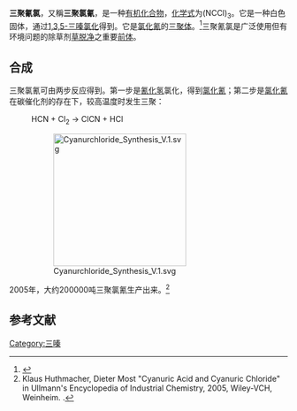 {{chembox
| verifiedrevid = 443546213
| ImageFile = cyanuric chloride.png
| ImageSize = 150
| ImageName = Structural formula
| ImageFile1 = Cyanuric-chloride-3D-balls.png
| ImageName1 = Ball-and-stick model
| IUPACName = 2,4,6-Trichloro-1,3,5-triazine
| IUPACNameZh = 2,4,6-三氯-1,3,5-三嗪
| OtherNames = 氰脲酰氯<br/>三聚氯氰<br/>三聚氰酰氯<br/>TCT
| Section1 = {{Chembox Identifiers
|   ChemSpiderID_Ref = {{chemspidercite|correct|chemspider}}
| ChemSpiderID = 7666
| InChIKey = MGNCLNQXLYJVJD-UHFFFAOYAQ
| StdInChI_Ref = {{stdinchicite|correct|chemspider}}
| StdInChI = 1S/C3Cl3N3/c4-1-7-2(5)9-3(6)8-1
| StdInChIKey_Ref = {{stdinchicite|correct|chemspider}}
| StdInChIKey = MGNCLNQXLYJVJD-UHFFFAOYSA-N
| CASNo = 108-77-0
|    CASNo_Ref = {{cascite|correct|CAS}}
|   EINECS = 203-614-9
|   PubChem = 7954
|   ChEBI_Ref = {{ebicite|correct|EBI}}
| ChEBI = 58964
| SMILES = Clc1nc(Cl)nc(Cl)n1
|   InChI = 1/C3Cl3N3/c4-1-7-2(5)9-3(6)8-1
|   UNNumber = 2670
|   RTECS = XZ1400000
  }}
| Section2 = {{Chembox Properties
|   C = 3
|   Cl = 3
|   N = 3
|   Appearance = 白色粉末
|   Odor = 刺激性
|   Density = 1.32 g/cm<sup>3</sup>
|   MeltingPtC = 154
|   BoilingPtC = 192
|   Solubility = 水解
|   SolubleOther = 可溶
|    Solvent = 有机溶剂
  }}
| Section3 = {{Chembox Structure
|   CrystalStruct = 单斜
  }}
| Section7 = {{Chembox Hazards
|   ExternalMSDS = [http://www.inchem.org/documents/icsc/icsc/eics1231.htm ICSC 1231]
|   EUClass = 劇毒('''T+''')<br/>有害 ('''Xn''')<br/>腐蝕性('''C''')
|   EUIndex = 613-009-00-5
|   NFPA-H = 3
|   NFPA-F = 0
|   NFPA-R = 1
|   NFPA-O = W
|   RPhrases = {{R14}}, {{R22}}, {{R26}}, {{R34}}, {{R43}}
|   SPhrases = {{S1/2}}, {{S26}}, {{S28}}, {{S36/37/39}}, {{S45}}, {{S46}}, {{S63}}
|   FlashPt = 不易燃
|   PEL = 
|   LD50 = 485 mg/kg （大鼠，经口）
  }}
| Section8 = {{Chembox Related
| OtherFunctn = [[三聚氰胺|三聚氰胺]]<br/>[[三聚氰酸|三聚氰酸]]
|    Function = [[三嗪|三嗪]]
| OtherCpds = 
  }}
}}

'''三聚氰氯'''，又稱'''三聚氯氰'''，是一种[[有机化合物|有机化合物]]，[[化学式|化学式]]为(NCCl)<sub>3</sub>。它是一种白色固体，通过[[1,3,5-三嗪|1,3,5-三嗪]][[有机氯化合物|氯化]]得到。它是[[氯化氰|氯化氰]]的[[三聚体|三聚体]]。<ref>{{Cite web |url=http://www.chemicalland21.com/specialtychem/perchem/CYANURIC%20CHLORIDE.htm |title=Cyanuric chloride at Chemicalland21.com |accessdate=2014-09-12 |archive-date=2014-09-12 |archive-url=https://web.archive.org/web/20140912135840/http://www.chemicalland21.com/specialtychem/perchem/CYANURIC%20CHLORIDE.htm |dead-url=no }}</ref>三聚氰氯是广泛使用但有环境问题的除草剂[[草脱净|草脱净]]之重要[[前体|前体]]。

==合成==
三聚氯氰可由两步反应得到。第一步是[[氰化氢|氰化氢]]氯化，得到[[氯化氰|氯化氰]]；第二步是[[氯化氰|氯化氰]]在碳催化剂的存在下，较高温度时发生三聚：
:HCN  +  Cl<sub>2</sub>  →  ClCN  +  HCl
:[[File:Cyanurchloride_Synthesis_V.1.svg|240px]]
2005年，大约200000吨三聚氯氰生产出来。<ref name=Ullmann>Klaus Huthmacher, Dieter Most "Cyanuric Acid and Cyanuric Chloride" in Ullmann's Encyclopedia of Industrial Chemistry, 2005, Wiley-VCH, Weinheim. {{DOI|10.1002/14356007.a08_191}}.
</ref>

==参考文献==
{{reflist}}

{{有机化合物小作品}}

[[Category:三嗪|Category:三嗪]]